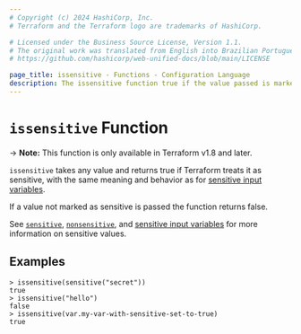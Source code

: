 ```yaml
---
# Copyright (c) 2024 HashiCorp, Inc.
# Terraform and the Terraform logo are trademarks of HashiCorp.

# Licensed under the Business Source License, Version 1.1.
# The original work was translated from English into Brazilian Portuguese.
# https://github.com/hashicorp/web-unified-docs/blob/main/LICENSE

page_title: issensitive - Functions - Configuration Language
description: The issensitive function true if the value passed is marked as sensitive
---
```


# `issensitive` Function

-> **Note:** This function is only available in Terraform v1.8 and later.

`issensitive` takes any value and returns true if Terraform
treats it as sensitive, with the same meaning and behavior as for
[sensitive input variables](/terraform/language/values/variables#suppressing-values-in-cli-output).

If a value not marked as sensitive is passed the function returns false.

See [`sensitive`](/terraform/language/functions/sensitive), [`nonsensitive`](/terraform/language/functions/nonsensitive), and [sensitive input variables](/terraform/language/values/variables#suppressing-values-in-cli-output) for more information on sensitive values.

## Examples

```
> issensitive(sensitive("secret"))
true
> issensitive("hello")
false
> issensitive(var.my-var-with-sensitive-set-to-true)
true
```
